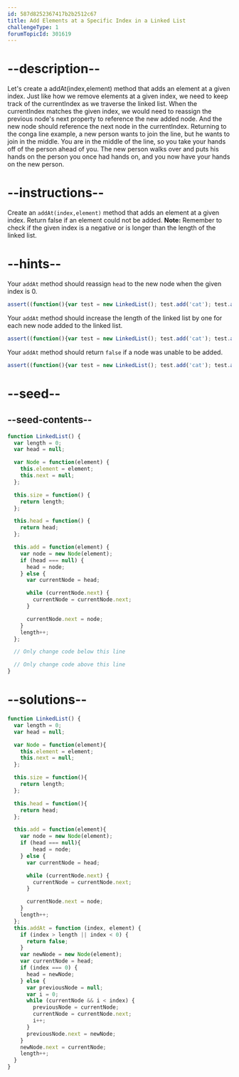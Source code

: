 ```yaml
---
id: 587d8252367417b2b2512c67
title: Add Elements at a Specific Index in a Linked List
challengeType: 1
forumTopicId: 301619
---
```


# --description--

Let's create a addAt(index,element) method that adds an element at a given index. Just like how we remove elements at a given index, we need to keep track of the currentIndex as we traverse the linked list. When the currentIndex matches the given index, we would need to reassign the previous node's next property to reference the new added node. And the new node should reference the next node in the currentIndex. Returning to the conga line example, a new person wants to join the line, but he wants to join in the middle. You are in the middle of the line, so you take your hands off of the person ahead of you. The new person walks over and puts his hands on the person you once had hands on, and you now have your hands on the new person.

# --instructions--

Create an `addAt(index,element)` method that adds an element at a given index. Return false if an element could not be added. **Note:** Remember to check if the given index is a negative or is longer than the length of the linked list.

# --hints--

Your `addAt` method should reassign `head` to the new node when the given index is 0.

```js
assert((function(){var test = new LinkedList(); test.add('cat'); test.add('dog'); test.addAt(0,'cat'); return test.head().element === 'cat'}()));
```

Your `addAt` method should increase the length of the linked list by one for each new node added to the linked list.

```js
assert((function(){var test = new LinkedList(); test.add('cat'); test.add('dog'); test.addAt(0,'cat'); return test.size() === 3}()));
```

Your `addAt` method should return `false` if a node was unable to be added.

```js
assert((function(){var test = new LinkedList(); test.add('cat'); test.add('dog'); return (test.addAt(4,'cat') === false); }()));
```

# --seed--

## --seed-contents--

```js
function LinkedList() {
  var length = 0;
  var head = null;

  var Node = function(element) {
    this.element = element;
    this.next = null;
  };

  this.size = function() {
    return length;
  };

  this.head = function() {
    return head;
  };

  this.add = function(element) {
    var node = new Node(element);
    if (head === null) {
      head = node;
    } else {
      var currentNode = head;

      while (currentNode.next) {
        currentNode = currentNode.next;
      }

      currentNode.next = node;
    }
    length++;
  };

  // Only change code below this line

  // Only change code above this line
}
```

# --solutions--

```js
function LinkedList() {
  var length = 0;
  var head = null;

  var Node = function(element){
    this.element = element;
    this.next = null;
  };

  this.size = function(){
    return length;
  };

  this.head = function(){
    return head;
  };

  this.add = function(element){
    var node = new Node(element);
    if (head === null){
        head = node;
    } else {
      var currentNode = head;

      while (currentNode.next) {
        currentNode = currentNode.next;
      }

      currentNode.next = node;
    }
    length++;
  };
  this.addAt = function (index, element) {
    if (index > length || index < 0) {
      return false;
    }
    var newNode = new Node(element);
    var currentNode = head;
    if (index === 0) {
      head = newNode;
    } else {
      var previousNode = null;
      var i = 0;
      while (currentNode && i < index) {
        previousNode = currentNode;
        currentNode = currentNode.next;
        i++;
      }
      previousNode.next = newNode;
    }
    newNode.next = currentNode;
    length++;
  }
}
```
